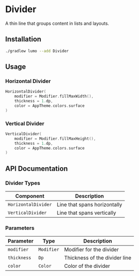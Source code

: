 
# Divider

A thin line that groups content in lists and layouts.

<SourceCodeTag componentName="Divider.kt" />

## Installation

```bash copy
./gradlew lumo --add Divider
```

## Usage

### Horizontal Divider

```kotlin copy
HorizontalDivider(
    modifier = Modifier.fillMaxWidth(),
    thickness = 1.dp,
    color = AppTheme.colors.surface
)
```

### Vertical Divider

```kotlin copy
VerticalDivider(
    modifier = Modifier.fillMaxHeight(),
    thickness = 1.dp,
    color = AppTheme.colors.surface
)
```

## API Documentation

### Divider Types

| Component           | Description                  |
| ------------------- | ---------------------------- |
| `HorizontalDivider` | Line that spans horizontally |
| `VerticalDivider`   | Line that spans vertically   |

### Parameters

| Parameter   | Type       | Description                   |
| ----------- | ---------- | ----------------------------- |
| `modifier`  | `Modifier` | Modifier for the divider      |
| `thickness` | `Dp`       | Thickness of the divider line |
| `color`     | `Color`    | Color of the divider          |

